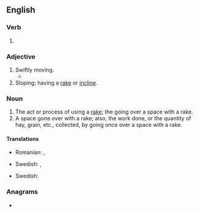 ==English==

===Verb===
{{head|en|present participle}}

# {{present participle of|rake|lang=en|nocat=1}}

===Adjective===
{{en-adj}}

# Swiftly moving.
#* {{quote-journal
|date=January 25, 2011
|author=Paul Fletcher
|title=Arsenal 3 - 0 Ipswich (agg 3 - 1)
|work=BBC
|url=http://news.bbc.co.uk/sport2/hi/football/league_cup/9371217.stm
|page=
|passage=You could feel the relief after Bendtner collected Wilshere's '''raking''' pass before cutting inside Carlos Edwards and burying his shot beyond Fulop.}}
# Sloping; having a [[rake]] or [[incline]].

===Noun===
{{en-noun}}

# The act or process of using a [[rake]]; the going over a space with a rake.
# A space gone over with a rake; also, the work done, or the quantity of hay, grain, etc., collected, by going once over a space with a rake.

====Translations====
{{trans-top|act of using a rake}}
* Romanian: {{t+|ro|greblat|n}}, {{t+|ro|greblare|f}}
{{trans-mid}}
* Swedish: {{t|sv|krattning|c}}, {{t+|sv|krattande|n}}
{{trans-bottom}}

{{trans-top|space gone over with a rake}}
* Swedish: {{t+|sv|krattad|alt=det krattade}}
{{trans-mid}}
{{trans-bottom}}

===Anagrams===
* {{anagrams|en|kangri}}